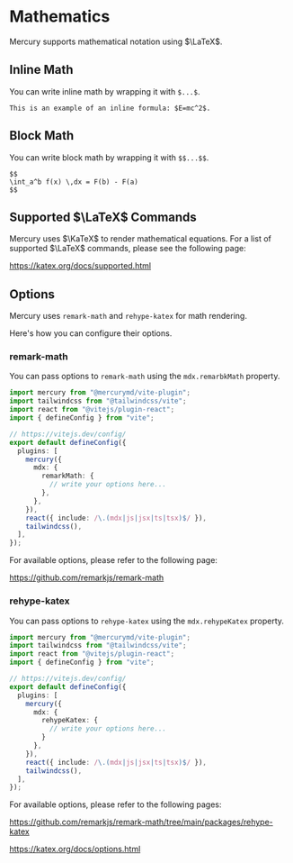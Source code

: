 # Mathematics

Mercury supports mathematical notation using $\LaTeX$.

## Inline Math

You can write inline math by wrapping it with `$...$`.

```mdx
This is an example of an inline formula: $E=mc^2$.
```

## Block Math

You can write block math by wrapping it with `$$...$$`.

```mdx
$$
\int_a^b f(x) \,dx = F(b) - F(a)
$$
```

## Supported $\LaTeX$ Commands

Mercury uses $\KaTeX$ to render mathematical equations.
For a list of supported $\LaTeX$ commands, please see the following page:

https://katex.org/docs/supported.html

## Options

Mercury uses `remark-math` and `rehype-katex` for math rendering.

Here's how you can configure their options.

### remark-math

You can pass options to `remark-math` using the `mdx.remarbkMath` property.

```ts title="vite.config.ts" {11-13}
import mercury from "@mercurymd/vite-plugin";
import tailwindcss from "@tailwindcss/vite";
import react from "@vitejs/plugin-react";
import { defineConfig } from "vite";

// https://vitejs.dev/config/
export default defineConfig({
  plugins: [
    mercury({
      mdx: {
        remarkMath: {
          // write your options here...
        },
      },
    }),
    react({ include: /\.(mdx|js|jsx|ts|tsx)$/ }),
    tailwindcss(),
  ],
});
```

For available options, please refer to the following page:

https://github.com/remarkjs/remark-math

### rehype-katex

You can pass options to `rehype-katex` using the `mdx.rehypeKatex` property.

```ts title="vite.config.ts" {11-13}
import mercury from "@mercurymd/vite-plugin";
import tailwindcss from "@tailwindcss/vite";
import react from "@vitejs/plugin-react";
import { defineConfig } from "vite";

// https://vitejs.dev/config/
export default defineConfig({
  plugins: [
    mercury({
      mdx: {
        rehypeKatex: {
          // write your options here...
        }
      },
    }),
    react({ include: /\.(mdx|js|jsx|ts|tsx)$/ }),
    tailwindcss(),
  ],
});
```

For available options, please refer to the following pages:

https://github.com/remarkjs/remark-math/tree/main/packages/rehype-katex

https://katex.org/docs/options.html
